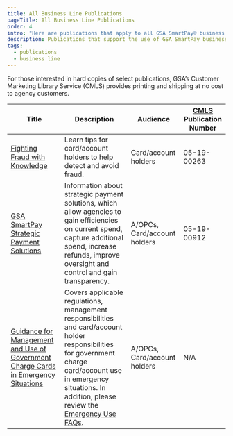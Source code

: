 ```yaml
---
title: All Business Line Publications
pageTitle: All Business Line Publications
order: 4
intro: "Here are publications that apply to all GSA SmartPay® business lines."
description: Publications that support the use of GSA SmartPay business line accounts
tags:
  - publications
  - business line
---
```

For those interested in hard copies of select publications, GSA’s Customer Marketing Library Service (CMLS) provides printing and shipping at no cost to agency customers.


| Title                            | Description       | Audience        | [CMLS](https://www.gsa.gov/about-us/organization/federal-acquisition-service/customer-and-stakeholder-engagement/customer-marketing-library-service-cmls) Publication Number  |
| ---------------------------------| ------------------| ----------------|  -------------------------|
|[Fighting Fraud with Knowledge](/resources/publications/all-business-lines/fighting-fraud-with-knowledge/)|Learn tips for card/account holders to help detect and avoid fraud.|Card/account holders|05-19-00263|
|[GSA SmartPay Strategic Payment Solutions](/resources/publications/all-business-lines/strategic-payment-solutions/)|Information about strategic payment solutions, which allow agencies to gain efficiencies on current spend, capture additional spend, increase refunds, improve oversight and control and gain transparency.| A/OPCs, Card/account holders|05-19-00912|
|[Guidance for Management and Use of Government Charge Cards in Emergency Situations](/resources/publications/all-business-lines/emergency-use-of-government-charge-cards-guide/)|Covers applicable regulations, management responsibilities and card/account holder responsibilities for government charge card/account use in emergency situations. In addition, please review the [Emergency Use FAQs](/faq/#emergency-use).|A/OPCs, Card/account holders|N/A|



